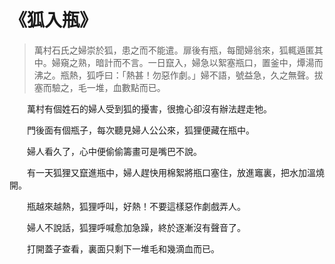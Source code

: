 # 《狐入瓶》

> 萬村石氏之婦崇於狐，患之而不能遣。扉後有瓶，每聞婦翁來，狐輒遁匿其中。婦窺之熟，暗計而不言。一日竄入，婦急以絮塞瓶口，置釜中，燂湯而沸之。瓶熱，狐呼曰：「熱甚！勿惡作劇。」婦不語，號益急，久之無聲。拔塞而驗之，毛一堆，血數點而已。

&emsp;&emsp;萬村有個姓石的婦人受到狐的擾害，很擔心卻沒有辦法趕走牠。

&emsp;&emsp;門後面有個瓶子，每次聽見婦人公公來，狐狸便藏在瓶中。

&emsp;&emsp;婦人看久了，心中便偷偷籌畫可是嘴巴不說。

&emsp;&emsp;有一天狐狸又竄進瓶中，婦人趕快用棉絮將瓶口塞住，放進竈裏，把水加溫燒開。

&emsp;&emsp;瓶越來越熱，狐狸呼叫，好熱！不要這樣惡作劇戲弄人。

&emsp;&emsp;婦人不說話，狐狸呼喊愈加急躁，終於逐漸沒有聲音了。

&emsp;&emsp;打開蓋子查看，裏面只剩下一堆毛和幾滴血而已。
